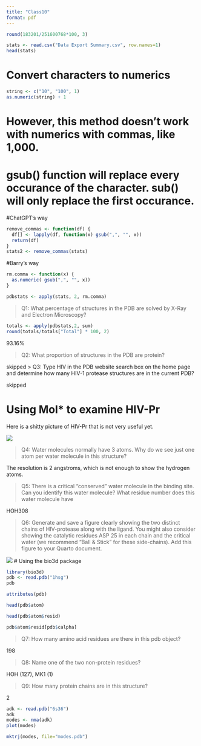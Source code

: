 ```yaml
---
title: "Class10"
format: pdf
---
```



```r
round(183201/251600768*100, 3)
```


```r
stats <- read.csv("Data Export Summary.csv", row.names=1)
head(stats)
```

# Convert characters to numerics
```r
string <- c("10", "100", 1)
as.numeric(string) + 1
```

# However, this method doesn't work with numerics with commas, like 1,000.
# gsub() function will replace every occurance of the character. sub() will only replace the first occurance.

#ChatGPT's way
```r
remove_commas <- function(df) {
  df[] <- lapply(df, function(x) gsub(",", "", x))
  return(df)
}
stats2 <- remove_commas(stats)
```

#Barry's way
```r
rm.comma <- function(x) {
  as.numeric( gsub(",", "", x))
}

pdbstats <- apply(stats, 2, rm.comma)
```

> Q1: What percentage of structures in the PDB are solved by X-Ray and Electron Microscopy?

```r
totals <- apply(pdbstats,2, sum)
round(totals/totals["Total"] * 100, 2)
```
 93.16%
 
> Q2: What proportion of structures in the PDB are protein?

skipped
> Q3: Type HIV in the PDB website search box on the home page and determine how many HIV-1 protease structures are in the current PDB?

skipped


# Using Mol* to examine HIV-Pr

Here is a shitty picture of HIV-Pr that is not very useful yet.

![](1HSG.png)

> Q4: Water molecules normally have 3 atoms. Why do we see just one atom per water molecule in this structure?

The resolution is 2 angstroms, which is not enough to show the hydrogen atoms.


> Q5: There is a critical “conserved” water molecule in the binding site. Can you identify this water molecule? What residue number does this water molecule have

HOH308


> Q6: Generate and save a figure clearly showing the two distinct chains of HIV-protease along with the ligand. You might also consider showing the catalytic residues ASP 25 in each chain and the critical water (we recommend “Ball & Stick” for these side-chains). Add this figure to your Quarto document.


![](1HSG-2.png)
# Using the bio3d package

```r
library(bio3d)
pdb <- read.pdb("1hsg")
pdb
```
```r
attributes(pdb)
```

```r
head(pdb$atom)
```

```r
head(pdb$atom$resid)
```

```r
pdb$atom$resid[pdb$calpha]
```

> Q7: How many amino acid residues are there in this pdb object?

198

> Q8: Name one of the two non-protein residues?

HOH (127), MK1 (1) 

> Q9: How many protein chains are in this structure?

2

```r
adk <- read.pdb("6s36")
adk
modes <- nma(adk)
plot(modes)
```

```r
mktrj(modes, file="modes.pdb")
```

